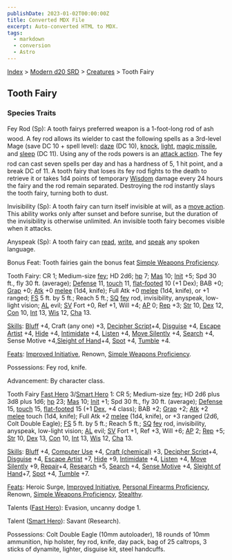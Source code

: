 ```yaml
---
publishDate: 2023-01-02T00:00:00Z
title: Converted MDX File
excerpt: Auto-converted HTML to MDX.
tags:
  - markdown
  - conversion
  - Astro
---
```


[Index](-index) > [Modern d20 SRD](modern-d20-srd-index) > [Creatures](modern-d20-srd-creatures-index) > Tooth Fairy

## Tooth Fairy

### Species Traits

Fey Rod (Sp): A tooth fairys preferred weapon is a 1-foot-long rod of ash
wood. A fey rod allows its wielder to cast the following spells as a 3rd-level Mage (save DC 10 + spell level): [daze](modern-d20-srd-fx-daze) (DC 10), [knock](modern-d20-srd-fx-knock), [light](modern-d20-srd-fx-light), [magic
missile](modern-d20-srd-fx-magic-missile), and [sleep](modern-d20-srd-fx-sleep) (DC 11). Using any of the rods
powers is an [attack action](modern-d20-srd-combat-attack-actions). The fey rod can cast seven spells per day and has
a hardness of 5, 1 hit point, and a break DC of 11. A tooth fairy that loses
its fey rod fights to the death to retrieve it or takes 1d4 points of temporary [Wisdom](modern-d20-srd-basics-ability-scores) damage every 24 hours the fairy and the rod remain separated. Destroying the rod instantly slays the tooth fairy, turning both to dust.

Invisibility (Sp): A tooth fairy can turn itself invisible at will, as a [move
action](modern-d20-srd-combat-move-actions). This ability works only after sunset and before sunrise, but the duration of the invisibility is otherwise unlimited. An invisible tooth fairy becomes visible when it attacks.

Anyspeak (Sp): A tooth fairy can [read](modern-d20-srd-skills-read-write-language), [write](modern-d20-srd-skills-read-write-language),
and [speak](modern-d20-srd-skills-speak-language) any spoken language.

Bonus Feat: Tooth fairies gain the bonus feat [Simple Weapons Proficiency](modern-d20-srd-feats-simple-weapons-proficiency).

Tooth Fairy: CR 1; Medium-size [fey](modern-d20-srd-creature-types-fey); HD 2d6; [hp](modern-d20-srd-combat-hit-points) 7; [Mas](modern-d20-srd-creatures-creature-overview) 10; [Init](modern-d20-srd-combat-initiative) +5; Spd 30 ft., fly 30 ft. (average); [Defense](modern-d20-srd-combat-defense) 11, [touch](modern-d20-srd-combat-attack-actions) 11, [flat-footed](modern-d20-srd-combat-surprise) 10 (+1 Dex); BAB +0; [Grap](modern-d20-srd-combat-grapple) +0; [Atk](modern-d20-srd-combat-attack-roll) +0 [melee](modern-d20-srd-combat-attack-roll) (1d4, knife); Full Atk +0 [melee](modern-d20-srd-combat-attack-roll) (1d4, knife), or +1 ranged; [FS](modern-d20-srd-creatures-creature-overview) 5 ft. by 5 ft.; Reach 5 ft.; [SQ](modern-d20-srd-creatures-creature-overview) [fey](modern-d20-srd-creature-types-fey) rod, invisibility, anyspeak, low-light vision; [AL](modern-d20-srd-basics-allegiances) evil; [SV](modern-d20-srd-basics-saving-throws) Fort +0, Ref +1, Will +4; [AP](modern-d20-srd-creatures-creature-overview) 0; [Rep](modern-d20-srd-creatures-creature-overview) +3; [Str](modern-d20-srd-basics-ability-scores) 10, [Dex](modern-d20-srd-basics-ability-scores) 12, [Con](modern-d20-srd-basics-ability-scores) 10, [Int](modern-d20-srd-basics-ability-scores) 13, [Wis](modern-d20-srd-basics-ability-scores) 12, [Cha](modern-d20-srd-basics-ability-scores) 13.

[Skills](modern-d20-srd-skills-index): [Bluff](modern-d20-srd-skills-bluff) +4, Craft (any one) +3, [Decipher Script](modern-d20-srd-skills-decipher-script)+4, [Disguise](modern-d20-srd-skills-disguise) +4, [Escape Artist](modern-d20-srd-skills-escape-artist) +4, [Hide](modern-d20-srd-skills-hide) +4, [Intimidate](modern-d20-srd-skills-intimidate) +4, [Listen](modern-d20-srd-skills-listen) +4, [Move Silently](modern-d20-srd-skills-move-silently) +4, [Search](modern-d20-srd-skills-search) +4, Sense Motive +4,[Sleight of Hand](modern-d20-srd-skills-sleight-of-hand)+4, [Spot](modern-d20-srd-skills-spot) +4, [Tumble](modern-d20-srd-skills-tumble) +4.

[Feats](modern-d20-srd-feats-index): [Improved Initiative](modern-d20-srd-feats-improved-initiative), Renown, [Simple Weapons Proficiency](modern-d20-srd-feats-simple-weapons-proficiency).

Possessions: Fey rod, knife.

Advancement: By character class.

Tooth Fairy [Fast Hero](modern-d20-srd-classes-basic-fast-hero) 3/[Smart
Hero](modern-d20-srd-classes-basic-smart-hero) 1: CR 5; Medium-size [fey](modern-d20-srd-creature-types-fey); HD 2d6 plus 3d8 plus 1d6; [hp](modern-d20-srd-combat-hit-points) 23; [Mas](modern-d20-srd-creatures-creature-overview) 10; [Init](modern-d20-srd-combat-initiative) +1; Spd 30 ft., fly 30 ft. (average); [Defense](modern-d20-srd-combat-defense) 15, [touch](modern-d20-srd-combat-attack-actions) 15, [flat-footed](modern-d20-srd-combat-surprise) 15 (+1 [Dex](modern-d20-srd-basics-ability-scores), +4 class); BAB +2; [Grap](modern-d20-srd-combat-grapple) +2; [Atk](modern-d20-srd-combat-attack-roll) +2 [melee](modern-d20-srd-combat-attack-roll) touch (1d4, knife); Full Atk +2 [melee](modern-d20-srd-combat-attack-roll) (1d4, knife), or +3 ranged (2d6, Colt Double Eagle); [FS](modern-d20-srd-creatures-creature-overview) 5 ft. by 5 ft.; Reach 5 ft.; [SQ](modern-d20-srd-creatures-creature-overview) [fey](modern-d20-srd-creature-types-fey) rod, invisibility, anyspeak, low-light vision; [AL](modern-d20-srd-basics-allegiances) evil; [SV](modern-d20-srd-basics-saving-throws) Fort +1, Ref +3, Will +6; [AP](modern-d20-srd-creatures-creature-overview) 2; [Rep](modern-d20-srd-creatures-creature-overview) +5; [Str](modern-d20-srd-basics-ability-scores) 10, [Dex](modern-d20-srd-basics-ability-scores) 13, [Con](modern-d20-srd-basics-ability-scores) 10, [Int](modern-d20-srd-basics-ability-scores) 13, [Wis](modern-d20-srd-basics-ability-scores) 12, [Cha](modern-d20-srd-basics-ability-scores) 13.

[Skills](modern-d20-srd-skills-index): [Bluff](modern-d20-srd-skills-bluff) +4, [Computer Use](modern-d20-srd-skills-computer-use) +4, [Craft (chemical)](modern-d20-srd-skills-craft-chemical) +3, [Decipher Script](modern-d20-srd-skills-decipher-script)+4, [Disguise](modern-d20-srd-skills-disguise) +4, [Escape Artist](modern-d20-srd-skills-escape-artist) +7, [Hide](modern-d20-srd-skills-hide) +9, [Intimidate](modern-d20-srd-skills-intimidate) +4, [Listen](modern-d20-srd-skills-listen) +4, [Move Silently](modern-d20-srd-skills-move-silently) +9, [Repair](modern-d20-srd-skills-repair)+4, [Research](modern-d20-srd-skills-research) +5, [Search](modern-d20-srd-skills-search) +4, [Sense
Motive](modern-d20-srd-skills-sense-motive) +4, [Sleight of Hand](modern-d20-srd-skills-sleight-of-hand)+7, [Spot](modern-d20-srd-skills-spot) +4, [Tumble](modern-d20-srd-skills-tumble) +7.

[Feats](modern-d20-srd-feats-index): Heroic Surge, [Improved Initiative](modern-d20-srd-feats-improved-initiative), [Personal Firearms Proficiency](modern-d20-srd-feats-personal-firearms-proficiency), Renown, [Simple Weapons Proficiency](modern-d20-srd-feats-simple-weapons-proficiency), [Stealthy](modern-d20-srd-feats-stealthy).

Talents ([Fast Hero](modern-d20-srd-classes-basic-fast-hero)): Evasion, uncanny dodge 1.

Talent ([Smart Hero](modern-d20-srd-classes-basic-smart-hero)): Savant (Research).

Possessions: Colt Double Eagle (10mm autoloader), 18 rounds of 10mm ammunition,
hip holster, fey rod, knife, day pack, bag of 25 caltrops, 3 sticks of dynamite, lighter, disguise kit, steel handcuffs.
